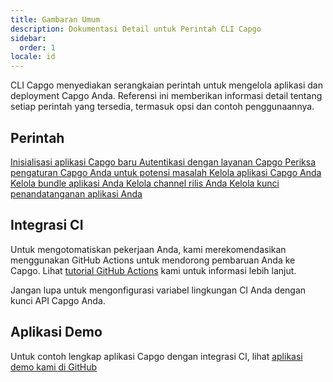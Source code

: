 ```yaml
---
title: Gambaran Umum
description: Dokumentasi Detail untuk Perintah CLI Capgo
sidebar:
  order: 1
locale: id
---
```



CLI Capgo menyediakan serangkaian perintah untuk mengelola aplikasi dan deployment Capgo Anda. Referensi ini memberikan informasi detail tentang setiap perintah yang tersedia, termasuk opsi dan contoh penggunaannya.

## Perintah

<CardGrid stagger>
  <a href="/init/">
    <Card title="init" icon="rocket">
      Inisialisasi aplikasi Capgo baru
    </Card>
  </a>

  <a href="/login/">
    <Card title="login" icon="approve-check">
      Autentikasi dengan layanan Capgo
    </Card>
  </a>

  <a href="/doctor/">
    <Card title="doctor" icon="approve-check-circle">
      Periksa pengaturan Capgo Anda untuk potensi masalah
    </Card>
  </a>

  <a href="/app/">
    <Card title="app" icon="seti:default">
      Kelola aplikasi Capgo Anda
    </Card>
  </a>

  <a href="/bundle/">
    <Card title="bundle" icon="seti:html">
      Kelola bundle aplikasi Anda
    </Card>
  </a>

  <a href="/channel/">
    <Card title="channel" icon="seti:git">
      Kelola channel rilis Anda
    </Card>
  </a>

  <a href="/key/">
    <Card title="key" icon="seti:lock">
      Kelola kunci penandatanganan aplikasi Anda
    </Card>
  </a>
</CardGrid>

## Integrasi CI

Untuk mengotomatiskan pekerjaan Anda, kami merekomendasikan menggunakan GitHub Actions untuk mendorong pembaruan Anda ke Capgo. Lihat [tutorial GitHub Actions](https://capgo.app/blog/automatic-build-and-release-with-github-actions/) kami untuk informasi lebih lanjut.

Jangan lupa untuk mengonfigurasi variabel lingkungan CI Anda dengan kunci API Capgo Anda.

## Aplikasi Demo

Untuk contoh lengkap aplikasi Capgo dengan integrasi CI, lihat [aplikasi demo kami di GitHub](https://github.com/Cap-go/demo-app/)
